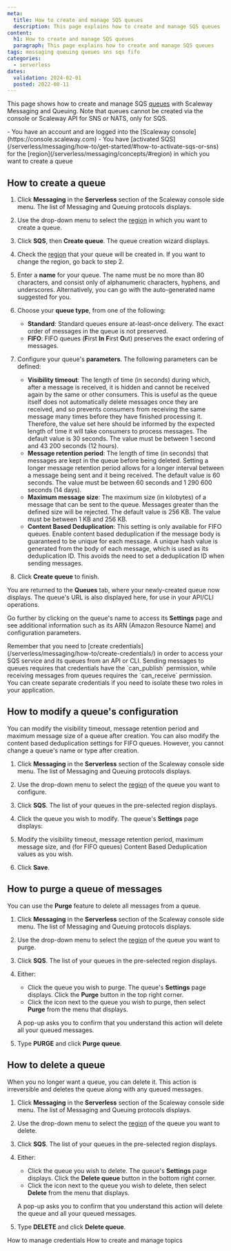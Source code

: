 ```yaml
---
meta:
  title: How to create and manage SQS queues
  description: This page explains how to create and manage SQS queues
content:
  h1: How to create and manage SQS queues
  paragraph: This page explains how to create and manage SQS queues
tags: messaging queuing queues sns sqs fifo
categories:
  - serverless 
dates:
  validation: 2024-02-01
  posted: 2022-08-11 
---
```


This page shows how to create and manage SQS [queues](/serverless/messaging/concepts/#queue) with Scaleway Messaging and Queuing. Note that queues cannot be created via the console or Scaleway API for SNS or NATS, only for SQS. 

<Macro id="requirements" >

<Message type="requirement">
  - You have an account and are logged into the [Scaleway console](https://console.scaleway.com)
  - You have [activated SQS](/serverless/messaging/how-to/get-started/#how-to-activate-sqs-or-sns) for the [region](/serverless/messaging/concepts/#region) in which you want to create a queue
</Message>

## How to create a queue

1. Click **Messaging** in the **Serverless** section of the Scaleway console side menu. The list of Messaging and Queuing protocols displays.

2. Use the drop-down menu to select the [region](/serverless/messaging/concepts/#region) in which you want to create a queue.

3. Click **SQS**, then **Create queue**. The queue creation wizard displays.
    <Lightbox src="scaleway-create-queue.webp" alt="" />

4. Check the [region](/serverless/messaging/concepts/#region) that your queue will be created in. If you want to change the region, go back to step 2.

5. Enter a **name** for your queue. The name must be no more than 80 characters, and consist only of alphanumeric characters, hyphens, and underscores. Alternatively, you can go with the auto-generated name suggested for you.

6. Choose your **queue type**, from one of the following:
    - **Standard**: Standard queues ensure at-least-once delivery. The exact order of messages in the queue is not preserved.
    - **FIFO**: FIFO queues (**F**irst **In** **F**irst **O**ut) preserves the exact ordering of messages.

7. Configure your queue's **parameters**. The following parameters can be defined:
    - **Visibility timeout**: The length of time (in seconds) during which, after a message is received, it is hidden and cannot be received again by the same or other consumers. This is useful as the queue itself does not automatically delete messages once they are received, and so prevents consumers from receiving the same message many times before they have finished processing it. Therefore, the value set here should be informed by the expected length of time it will take consumers to process messages. The default value is 30 seconds. The value must be between 1 second and 43 200 seconds (12 hours).
    - **Message retention period**: The length of time (in seconds) that messages are kept in the queue before being deleted. Setting a longer message retention period allows for a longer interval between a message being sent and it being received. The default value is 60 seconds. The value must be between 60 seconds and 1 290 600 seconds (14 days).
    - **Maximum message size**: The maximum size (in kilobytes) of a message that can be sent to the queue. Messages greater than the defined size will be rejected. The default value is 256 KB. The value must be between 1 KB and 256 KB.
    - **Content Based Deduplication**: This setting is only available for FIFO queues. Enable content based deduplication if the message body is guaranteed to be unique for each message. A unique hash value is generated from the body of each message, which is used as its deduplication ID. This avoids the need to set a deduplication ID when sending messages.

8. Click **Create queue** to finish.

You are returned to the **Queues** tab, where your newly-created queue now displays. The queue's URL is also displayed here, for use in your API/CLI operations. 

Go further by clicking on the queue's name to access its **Settings** page and see additional information such as its ARN (Amazon Resource Name) and configuration parameters.

<Message type="tip">
Remember that you need to [create credentials](/serverless/messaging/how-to/create-credentials/) in order to access your SQS service and its queues from an API or CLI. Sending messages to queues requires that credentials have the `can_publish` permission, while receiving messages from queues requires the `can_receive` permission. You can create separate credentials if you need to isolate these two roles in your application.
</Message>

## How to modify a queue's configuration

You can modify the visibility timeout, message retention period and maximum message size of a queue after creation. You can also modify the content based deduplication settings for FIFO queues. However, you cannot change a queue's name or type after creation.

1. Click **Messaging** in the **Serverless** section of the Scaleway console side menu. The list of Messaging and Queuing protocols displays.

2. Use the drop-down menu to select the [region](/serverless/messaging/concepts/#region) of the queue you want to configure.

3. Click **SQS**. The list of your queues in the pre-selected region displays.

4. Click the queue you wish to modify. The queue's **Settings** page displays:

    <Lightbox src="scaleway-queue-overview.webp" alt="" />

5. Modify the visibility timeout, message retention period, maximum message size, and (for FIFO queues) Content Based Deduplication values as you wish.

6. Click **Save**.

## How to purge a queue of messages

You can use the **Purge** feature to delete all messages from a queue.

1. Click **Messaging** in the **Serverless** section of the Scaleway console side menu. The list of Messaging and Queuing protocols displays.

2. Use the drop-down menu to select the [region](/serverless/messaging/concepts/#region) of the queue you want to purge.

3. Click **SQS**. The list of your queues in the pre-selected region displays.

4. Either:
    - Click the queue you wish to purge. The queue's **Settings** page displays. Click the **Purge** button in the top right corner.
    - Click the <Icon name="more" /> icon next to the queue you wish to purge, then select **Purge** from the menu that displays.

    A pop-up asks you to confirm that you understand this action will delete all your queued messages.

    <Lightbox src="scaleway-purge-queue.webp" alt="" />

5. Type **PURGE** and click **Purge queue**.

## How to delete a queue

When you no longer want a queue, you can delete it. This action is irreversible and deletes the queue along with any queued messages.

1. Click **Messaging** in the **Serverless** section of the Scaleway console side menu. The list of Messaging and Queuing protocols displays.

2. Use the drop-down menu to select the [region](/serverless/messaging/concepts/#region) of the queue you want to delete.

2. Click **SQS**. The list of your queues in the pre-selected region displays.

3. Either:
    - Click the queue you wish to delete. The queue's **Settings** page displays. Click the **Delete queue** button in the bottom right corner.
    - Click the <Icon name="more" /> icon next to the queue you wish to delete, then select **Delete** from the menu that displays.

    A pop-up asks you to confirm that you understand this action will delete the queue and all your queued messages.

4. Type **DELETE** and click **Delete queue**.

<Navigation title="See also">
  <PreviousButton to="/serverless/messaging/how-to/manage-credentials/">How to manage credentials</PreviousButton>
  <NextButton to="/serverless/messaging/how-to/create-manage-topics/">How to create and manage topics</NextButton>
</Navigation>

